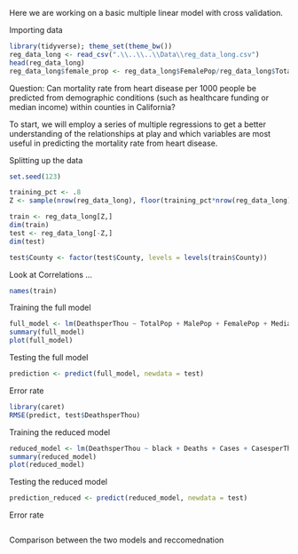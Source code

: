 
Here we are working on a basic multiple linear model with cross validation. 

Importing data
```r
library(tidyverse); theme_set(theme_bw())
reg_data_long <- read_csv(".\\..\\..\\Data\\reg_data_long.csv")
head(reg_data_long)
reg_data_long$female_prop <- reg_data_long$FemalePop/reg_data_long$TotalPop

```

Question: Can mortality rate from heart disease per 1000 people be predicted from demographic conditions (such as healthcare funding or median income) within counties in California?

To start, we will employ a series of multiple regressions to get a better understanding of the relationships at play and which variables are most useful in predicting the mortality rate from heart disease. 

Splitting up the data
```r
set.seed(123)

training_pct <- .8
Z <- sample(nrow(reg_data_long), floor(training_pct*nrow(reg_data_long)))

train <- reg_data_long[Z,]
dim(train)
test <- reg_data_long[-Z,]
dim(test)

test$County <- factor(test$County, levels = levels(train$County))


```
Look at Correlations ...
```r
names(train)
```

Training the full model
```r
full_model <- lm(DeathsperThou ~ TotalPop + MalePop + FemalePop + MedianAge + MaleMedianAge + FemaleMedianAge + Under5yoPop + Under18yoPop + Pop21andOlder + Pop55andOlder + Pop60andOlder + Pop65andOlder + PercFemale +PercUnder18yo + num_desig + amer_indian + black + hispanic + asian + multi_race + pac_island + white + poverty + labor_force + unemployed + median_income + TotalDeaths + TotalCases + prop_hpsa + nonwhite_prop + Rating + Deaths + unempl_prop + poverty_prop + prop55older + Cases + HospNumber + CasesperThou + female_prop , family = "binomial", data = train)
summary(full_model)
plot(full_model)
```

Testing the full model
```r
prediction <- predict(full_model, newdata = test)
```

Error rate
```r
library(caret)
RMSE(predict, test$DeathsperThou)

```

Training the reduced model
```r
reduced_model <- lm(DeathsperThou ~ black + Deaths + Cases + CasesperThou, family = "binomial", data = train)
summary(reduced_model)
plot(reduced_model)
```

Testing the reduced model
```r
prediction_reduced <- predict(reduced_model, newdata = test)

```

Error rate
```r

```

Comparison between the two models and reccomednation 

